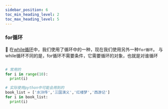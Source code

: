 ```yaml
---
sidebar_position: 6
toc_min_heading_level: 2
toc_max_heading_level: 5
---
```


### for循环

🔗 在[while循环](./while循环.mdx)中，我们使用了循环中的一种，现在我们使用另外一种`for循环`。
与while循环不同的是，for循环不需要条件，它需要循环的对象，也就是对谁循环


```python title='for循环'

# 常用的
for i in range(10):
  print(i)

# 实际使用python中可能会用到的
book_list = ['水浒传','三国演义','红楼梦','西游记']
for i in book_list:
  print(i)
```